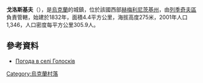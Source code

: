 {{coord|49|22|51|N|27|20|35|E|scale:100000|display=title}}

'''戈洛斯基夫'''（{{lang-uk|Голосків}}），是[[烏克蘭|烏克蘭]]的城鎮，位於該國西部[[赫梅利尼茨基州|赫梅利尼茨基州]]，由[[列季奇夫區|列季奇夫區]]負責管轄，始建於1832年，面積4.4平方公里，海拔高度275米，2001年人口1,346，人口密度每平方公里305.9人。

==參考資料==
* [http://weather.in.ua/ua/hmel'nickaja/5403 Погода в селі Голосків] {{Wayback|url=http://weather.in.ua/ua/hmel'nickaja/5403 |date=20170608083744 }}

{{Ukraine-geo-stub}}
[[Category:烏克蘭村落|Category:烏克蘭村落]]